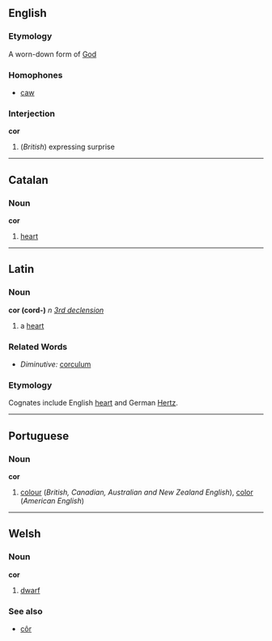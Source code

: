 ==English==
===Etymology===
A worn-down form of [[God]]

===Homophones===
*[[caw]]

===Interjection===
'''cor'''

#(''British'') expressing surprise

----
==Catalan==
===Noun===
'''cor'''

#[[heart]]

----
==Latin==
===Noun===
'''cor (cord-)''' ''n'' ''[[Wiktionary Appendix:Latin third declension|3rd declension]]''

#a [[heart]]
===Related Words===
*''Diminutive:'' [[corculum]]
===Etymology===
Cognates include English [[heart]] and German [[Hertz]].
----

==Portuguese==
===Noun===
'''cor'''

#[[colour]] (''British, Canadian, Australian and New Zealand English''), [[color]] (''American English'')

----

==Welsh==
===Noun===
'''cor'''

# [[dwarf]]

===See also===
*[[côr]]